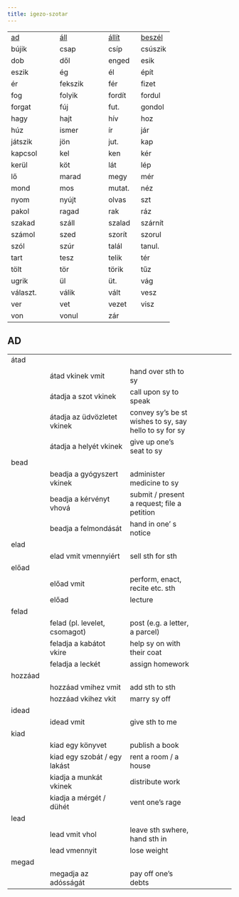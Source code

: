 ```yaml
---
title: igezo-szotar
---
```


||||
|---|---|--|--|
|[ad](#sec-ad)|[áll](#sec-all)|[állít](#sec-állít) |[beszél](#sec-beszél)|
|bújik   |csap   |csíp   |csúszik|
|dob     |dől    |enged  |esik |
|eszik   |ég     |él     |épít
|ér      |fekszik|fér    |fizet|
|fog     |folyik |fordít |fordul |
|forgat  |fúj    |fut.   |gondol |
|hagy    |hajt   |hív    |hoz |
|húz     |ismer  |ír     |jár |
|játszik |jön    |jut.   |kap |
|kapcsol |kel    |ken    |kér |
|kerül   |köt    |lát    |lép |
|lő      |marad  |megy   |mér |
|mond    |mos    |mutat. |néz |
|nyom    |nyújt  |olvas  |szt |
|pakol   |ragad  |rak    |ráz |
|szakad  |száll  |szalad |szárnít|
|számol  |szed   |szorít |szorul|
|szól    |szúr   |talál  |tanul.|
|tart    |tesz   |telik  |tér   |
|tölt    |tör    |törik  |tűz   |
|ugrik   |ül     |üt.    |vág   |
|választ.| válik |vált   |vesz  |
|ver     |vet    |vezet  |visz  |
|von     |vonul  |zár    |



## AD {#sec-ad}

|   |      |     |   |
|---|------|-----|---|
|átad
|    |átad vkinek vmit            | hand over sth to sy|
|    |átadja a szot vkinek        | call upon sy to speak|
|    |átadja az üdvözletet vkinek | convey sy's be st wishes to sy, say hello to sy for sy|
|    |átadja a helyét vkinek      | give up one's seat to sy|
|bead|                           
|    |beadja a gyógyszert vkinek  | administer medicine to sy|
|    |beadja a kérvényt vhová     | submit / present a request; file a petition|
|    |beadja a felmondását        | hand in one' s notice |
|elad
|    |elad vmit vmennyiért        | sell sth for sth|
|előad
|    |előad vmit                  | perform, enact, recite etc. sth|
|    |előad                       | lecture|
|felad
|    |felad (pl. levelet, csomagot)|post (e.g. a letter, a parcel)|
|    |feladja a kabátot vkire     | help sy on with their coat|
|    |feladja a leckét            | assign homework|
|hozzáad
|    |hozzáad vmihez vmit         | add sth to sth|
|    |hozzáad vkihez vkit         | marry sy off|
|idead
|    |idead vmit                  | give sth to me|
|kiad
|    |kiad egy könyvet            | publish a book|
|    |kiad egy szobát / egy lakást| rent a room / a house|
|    |kiadja a munkát vkinek      | distribute work|
|    |kiadja a mérgét / dühét     | vent one's rage|
|lead
|    |lead vmit vhol              | leave sth swhere, hand sth in|
|    |lead vmennyit               | lose weight|
|megad
|    |megadja az adósságát        | pay off one's debts|
